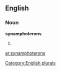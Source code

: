 
==English==

===Noun===
'''synamphoterons'''

# {{plural of|[[synamphoteron]]}}

[[Category:English plurals]]

[[ar:synamphoterons]]